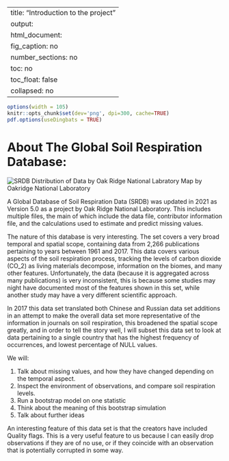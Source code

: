 
---
title: "Introduction to the project"
output: 
  html_document:
    fig_caption: no
    number_sections: no
    toc: no
    toc_float: false
    collapsed: no
---

```r
options(width = 105)
knitr::opts_chunk$set(dev='png', dpi=300, cache=TRUE)
pdf.options(useDingbats = TRUE)
```

# About The Global Soil Respiration Database:
![SRDB Distribution of Data by Oak Ridge National Labratory](./SRDB_V5_Figure1.jpg){}
Map by Oakridge National Laboratory

A Global Database of Soil Respiration Data (SRDB) was updated in 2021 as Version 5.0 as a project by Oak Ridge National Laboratory. This includes multiple files, the main of which include the data file, contributor information file, and the calculations used to estimate and predict missing values.

The nature of this database is very interesting. The set covers a very broad temporal and spatial scope, containing data from 2,266 publications pertaining to years between 1961 and 2017. This data covers various aspects of the soil respiration process, tracking the levels of carbon dioxide (CO_2) as living materials decompose, information on the biomes, and many other features. Unfortunately, the data (because it is aggregated across many publications) is very inconsistent, this is because some studies may night have documented most of the features shown in this set, while another study may have a very different scientific approach.

In 2017 this data set translated both Chinese and Russian data set additions in an attempt to make the overall data set more representative of the information in journals on soil respiration, this broadened the spatial scope greatly, and in order to tell the story well, I will subset this data set to look at data pertaining to a single country that has the highest frequency of occurrences, and lowest percentage of NULL values.

We will:

1. Talk about missing values, and how they have changed depending on the temporal aspect.
2. Inspect the environment of observations, and compare soil respiration levels.
3. Run a bootstrap model on one statistic
4. Think about the meaning of this bootstrap simulation
5. Talk about further ideas


An interesting feature of this data set is that the creators have included Quality flags. This is a very useful feature to us because I can easily drop observations if they are of no use, or if they coincide with an observation that is potentially corrupted in some way.

